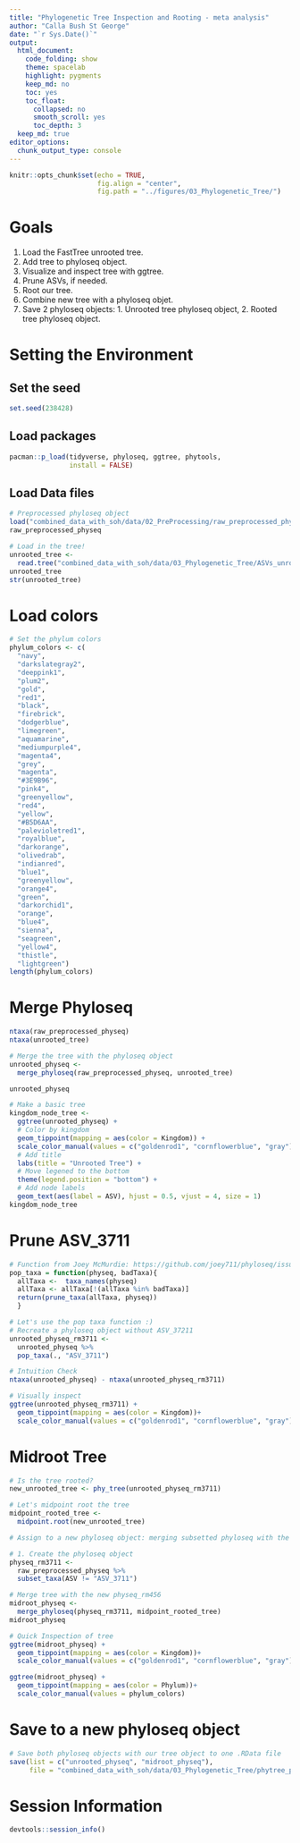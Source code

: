 ```yaml
---
title: "Phylogenetic Tree Inspection and Rooting - meta analysis"
author: "Calla Bush St George"
date: "`r Sys.Date()`"
output:
  html_document: 
    code_folding: show
    theme: spacelab
    highlight: pygments
    keep_md: no
    toc: yes
    toc_float:
      collapsed: no
      smooth_scroll: yes
      toc_depth: 3
  keep_md: true  
editor_options: 
  chunk_output_type: console
---
```


```r
knitr::opts_chunk$set(echo = TRUE,
                      fig.align = "center",
                      fig.path = "../figures/03_Phylogenetic_Tree/")
```

# Goals

1. Load the FastTree unrooted tree.
2. Add tree to phyloseq object.
3. Visualize and inspect tree with ggtree.
4. Prune ASVs, if needed.
5. Root our tree.
6. Combine new tree with a phyloseq objet.
7. Save 2 phyloseq objects: 1. Unrooted tree phyloseq object, 
                            2. Rooted tree phyloseq object.

# Setting the Environment

## Set the seed
```r
set.seed(238428)
```

## Load packages
```r
pacman::p_load(tidyverse, phyloseq, ggtree, phytools, 
               install = FALSE)
```

## Load Data files
```r
# Preprocessed phyloseq object
load("combined_data_with_soh/data/02_PreProcessing/raw_preprocessed_physeq.RData")
raw_preprocessed_physeq

# Load in the tree!
unrooted_tree <- 
  read.tree("combined_data_with_soh/data/03_Phylogenetic_Tree/ASVs_unrooted.tree")
unrooted_tree
str(unrooted_tree)
```

# Load colors
```r
# Set the phylum colors
phylum_colors <- c(
  "navy", 
  "darkslategray2", 
  "deeppink1",
  "plum2", 
  "gold", 
  "red1",
  "black", 
  "firebrick",
  "dodgerblue",
  "limegreen",
  "aquamarine",
  "mediumpurple4",
  "magenta4",
  "grey", 
  "magenta",
  "#3E9B96",
  "pink4",
  "greenyellow",
  "red4",
  "yellow",
  "#B5D6AA",
  "palevioletred1",
  "royalblue",
  "darkorange", 
  "olivedrab",
  "indianred",
  "blue1",
  "greenyellow",
  "orange4",
  "green",
  "darkorchid1",
  "orange",
  "blue4",
  "sienna",
  "seagreen",
  "yellow4",
  "thistle",
  "lightgreen")
length(phylum_colors)
```


# Merge Phyloseq
```r
ntaxa(raw_preprocessed_physeq)
ntaxa(unrooted_tree)

# Merge the tree with the phyloseq object
unrooted_physeq <-
  merge_phyloseq(raw_preprocessed_physeq, unrooted_tree)

unrooted_physeq
```

```r
# Make a basic tree
kingdom_node_tree <-
  ggtree(unrooted_physeq) +
  # Color by kingdom
  geom_tippoint(mapping = aes(color = Kingdom)) +
  scale_color_manual(values = c("goldenrod1", "cornflowerblue", "gray")) +
  # Add title
  labs(title = "Unrooted Tree") + 
  # Move legened to the bottom
  theme(legend.position = "bottom") +
  # Add node labels
  geom_text(aes(label = ASV), hjust = 0.5, vjust = 4, size = 1)
kingdom_node_tree
```


# Prune ASV_3711
```r
# Function from Joey McMurdie: https://github.com/joey711/phyloseq/issues/652
pop_taxa = function(physeq, badTaxa){
  allTaxa <-  taxa_names(physeq)
  allTaxa <- allTaxa[!(allTaxa %in% badTaxa)]
  return(prune_taxa(allTaxa, physeq))
  }

# Let's use the pop taxa function :)
# Recreate a phyloseq object without ASV_37211
unrooted_physeq_rm3711 <-
  unrooted_physeq %>%
  pop_taxa(., "ASV_3711")

# Intuition Check
ntaxa(unrooted_physeq) - ntaxa(unrooted_physeq_rm3711)

# Visually inspect
ggtree(unrooted_physeq_rm3711) +
  geom_tippoint(mapping = aes(color = Kingdom))+
  scale_color_manual(values = c("goldenrod1", "cornflowerblue", "gray"))
```


# Midroot Tree

```r
# Is the tree rooted? 
new_unrooted_tree <- phy_tree(unrooted_physeq_rm3711)

# Let's midpoint root the tree
midpoint_rooted_tree <-
  midpoint.root(new_unrooted_tree)

# Assign to a new phyloseq object: merging subsetted phyloseq with the new rooted tree

# 1. Create the phyloseq object
physeq_rm3711 <-
  raw_preprocessed_physeq %>%
  subset_taxa(ASV != "ASV_3711")

# Merge tree with the new physeq_rm456
midroot_physeq <-
  merge_phyloseq(physeq_rm3711, midpoint_rooted_tree)
midroot_physeq

# Quick Inspection of tree
ggtree(midroot_physeq) + 
  geom_tippoint(mapping = aes(color = Kingdom))+
  scale_color_manual(values = c("goldenrod1", "cornflowerblue", "gray"))

ggtree(midroot_physeq) + 
  geom_tippoint(mapping = aes(color = Phylum))+
  scale_color_manual(values = phylum_colors)
```

# Save to a new phyloseq object

```r
# Save both phyloseq objects with our tree object to one .RData file
save(list = c("unrooted_physeq", "midroot_physeq"),
     file = "combined_data_with_soh/data/03_Phylogenetic_Tree/phytree_preprocessed_physeq.RData")
```



# Session Information
```r
devtools::session_info()
```